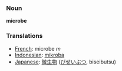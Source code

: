 === Noun ===

'''microbe'''

=== Translations ===
*[[French]]: microbe ''m''
*[[Indonesian]]: [[mikroba]]
*[[Japanese]]: [[微生物]] ([[びせいぶつ]], biseibutsu)